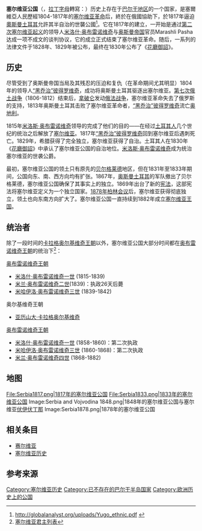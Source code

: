 {{Infobox Former Country
|native_name =Кнежевина Србија<br />Kneževina Srbija
|conventional_long_name = 塞爾維亞公國
|common_name = 塞爾維亞王國 (近代)
|
|continent = [[欧洲|欧洲]]
|region = 巴尔幹半岛
|country = 塞爾維亞
|era          =
|status       = 公國
|government_type = 
|
|year_start   = 1817年
|year_end     = 1882年
|
|event_start  = 建立
|date_start   =
|event_end    = 建立塞爾維亞王國
|date_end     = 
|
|event1       = 奥斯曼土耳其承认塞爾維亞王國
|date_event1  = 1830年
|event2       = 新宪法出台，宣布独立
|date_event2  = 1869年
|event3       = 获得广泛国际承认
|date_event3  = 1878年
|
|p1           = 塞爾維亞王國
|flag_p1      = 
|p2           = 奥斯曼帝国
|flag_p2      = Ottoman_flag.svg
|s1           = 塞爾維亞王國 (近代)
|flag_s1      = State Flag of Serbia (1882-1918).svg
|
|image_flag   =  Flag of Serbia (1835–1882).svg
|
|image_coat   = COA of Principality of Serbia.svg
|
|image_map    = Principality of Serbia in 1878 EN.png
|image_map_caption = [[1878年柏林会议|1878年柏林会议]]后的塞尔维亚公国版图
|
|capital = [[克拉古耶瓦茨|克拉古耶瓦茨]]<br />[[贝尔格莱德|贝尔格莱德]]
|
|national_motto = 
|national_anthem = 
|common_languages = 
|religion = 
|currency = 
|
|title_leader = 
|leader1      = 
|year_leader1 = 
|leader2      = 
|year_leader2 = 
|title_deputy = 
|deputy1      = 
|year_deputy1 = 
|deputy2      = 
|year_deputy2 = 
|
|stat_year1   = 
|stat_area1   = 
|stat_year2   = 
|stat_area2   =
|stat_pop2    = 
|stat_year3   = 
|stat_area3   =
|stat_pop3    = 
|stat_year4   = 
|stat_area4   =
|stat_pop4    = 
|stat_year5   = 
|stat_area5   =
|stat_pop5    = 
|footnotes  =
}}
'''塞尔维亚公国'''（{{lang-sr|'''Кнежевина Србија'''}}，[[拉丁字母|拉丁字母]]轉寫：{{lang|sr|'''Kneževina Srbija'''}}）历史上存在于[[巴尔干地区|巴尔干地区]]的一个国家，是塞爾維亞人民歷經1804-1817年的[[塞尔维亚革命|塞尔维亚革命]]后，終於在俄國協助下，於1817年逼迫[[奧斯曼帝國|奧斯曼土耳其]]允許其半自治的世襲公國<ref>[http://globalanalyst.org/uploads/Yugo_ethnic.pdf http://globalanalyst.org/uploads/Yugo_ethnic.pdf] {{webarchive|url=https://web.archive.org/web/20090327035016/http://globalanalyst.org/uploads/Yugo_ethnic.pdf |date=2009-03-27 }}{{en icon}}</ref>。它在1817年的建立，一开始是通过[[第二次塞尔维亚起义|第二次塞尔维亚起义]]的领导人[[米洛什·奥布雷诺维奇|米洛什·奥布雷诺维奇]]与[[奥斯曼帝国|奥斯曼帝国]]官员Marashli Pasha达成一项不成文的谈判协议，它的成立正式结束了塞尔维亚革命。随后，一系列的法律文件于1828年、1829年被公布，最终在1830年公布了《[[花廳御詔|花廳御詔]]》。

== 历史 ==
尽管受到了奥斯曼帝国当局及其残忍的压迫和复仇（在革命期间尤其明显）1804年{{tsl|en|First Serbian Uprising|第一次塞尔维亚起义}}的领导人[[“黑乔治”彼得罗维奇|“黑乔治”彼得罗维奇]]，成功将奥斯曼土耳其驱逐出塞尔维亚。[[第七次俄土战争|第七次俄土战争]]（1806-1812）结束后，[[拿破仑|拿破仑]]发动[[俄法战争|俄法战争]]，塞尔维亚革命失去了俄罗斯的支持，1813年奥斯曼土耳其击败了塞尔维亚革命者，[[“黑乔治”彼得罗维奇|“黑乔治”彼得罗维奇]]流亡[[奥地利|奥地利]]。

1815年[[米洛斯·歐布雷諾維奇一世|米洛斯·奥布雷诺维奇]]领导的{{tsl|en|Second Serbian Uprising|第二次塞尔维亚起义}}完成了他们的目的——在经过[[土耳其人|土耳其人]]几个世纪的统治之后解放了[[塞尔维亚|塞尔维亚]]。1817年[[“黑乔治”彼得罗维奇|“黑乔治”彼得罗维奇]]回到塞尔维亚后遇刺死亡。1829年，希腊获得了完全独立，塞尔维亚获得了自治。土耳其人在1830年《[[花廳御詔|花廳御詔]]》中承认了塞尔维亚公国的自治地位。[[米洛斯·歐布雷諾維奇一世|米洛斯·奥布雷诺维奇]]成为统治塞尔维亚的世袭公爵。

最初，塞尔维亚公国的领土只有原先的[[贝尔格莱德|贝尔格莱德]]地区，但在1831年至1833年期间，公国向东、南、西方向均有扩张。1867年，[[奥斯曼土耳其|奥斯曼土耳其]]的军队撤出了贝尔格莱德，塞尔维亚公国确保了其事实上的独立。1869年出台了新的[[宪法|宪法]]，这部宪法将塞尔维亚定义为一个独立国家。[[1878年柏林会议|1878年柏林会议]]后，塞尔维亚获得彻底独立，领土也向东南方向扩大了。塞尔维亚公国一直持续到1882年成立[[塞尔维亚王国_(近代)|塞尔维亚王国]]。

== 统治者 ==
除了一段时间的[[卡拉格奥尔基维奇王朝|卡拉格奥尔基维奇王朝]]以外，塞尔维亚公国大部分时间都在[[奥布雷诺维奇王朝|奥布雷诺维奇王朝]]的统治下<ref>[http://59.57.15.101/history_all/List_of_Serbian_monarchs_all.htm 塞尔维亚君主列表]{{dead link|date=2017年12月 |bot=InternetArchiveBot |fix-attempted=yes }}</ref>：

[[奥布雷诺维奇王朝|奥布雷诺维奇王朝]]
*[[米洛什·奥布雷诺维奇一世|米洛什·奥布雷诺维奇一世]] (1815-1839)
*[[米兰·奥布雷诺维奇二世|米兰·奥布雷诺维奇二世]](1839)：执政26天后薨
*[[米哈伊洛·奥布雷诺维奇三世|米哈伊洛·奥布雷诺维奇三世]] (1839-1842)

奥尔基维奇王朝
*[[亚历山大·卡拉格奥尔基维奇|亚历山大·卡拉格奥尔基维奇]]

[[奥布雷诺维奇王朝|奥布雷诺维奇王朝]]
*[[米洛什·奥布雷诺维奇一世|米洛什·奥布雷诺维奇一世]] (1858-1860)：第二次执政
*[[米哈伊洛·奥布雷诺维奇三世|米哈伊洛·奥布雷诺维奇三世]] (1860-1868)：第二次执政
*[[米兰·奥布雷诺维奇四世|米兰·奥布雷诺维奇四世]] (1868-1882)

==地图==
<gallery>
File:Serbia1817.png|1817年的塞尔维亚公国
File:Serbia1833.png|1833年的塞尔维亚公国
Image:Serbia and Vojvodina 1848.png|1848年的塞尔维亚公国与塞尔维亚[[伏伊伏丁那|伏伊伏丁那]]
Image:Serbia1878.png|1878年的塞尔维亚公国
</gallery>

== 相关条目 ==
* [[赛尔维亚|赛尔维亚]]
* [[塞尔维亚历史|塞尔维亚历史]]

== 参考来源 ==
{{Reflist|2}}

{{塞爾維亞}}

[[Category:塞尔维亚历史|Category:塞尔维亚历史]]
[[Category:已不存在的巴尔干半岛国家|Category:已不存在的巴尔干半岛国家]]
[[Category:欧洲历史上的公国|Category:欧洲历史上的公国]]